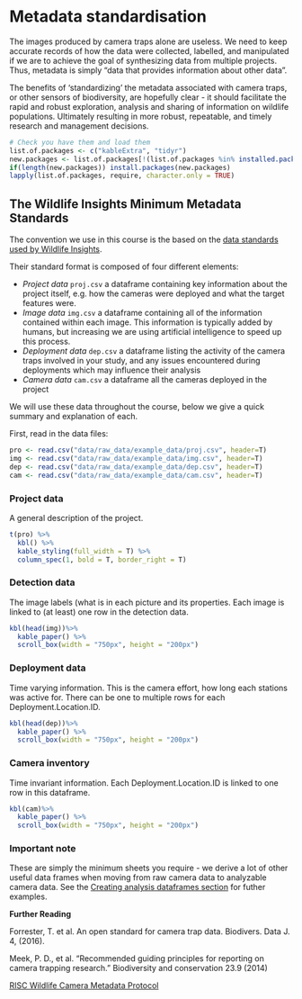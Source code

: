 # Metadata standardisation {#standard}

The images produced by camera traps alone are useless. We need to keep accurate records of how the data were collected, labelled, and manipulated if we are to achieve the goal of synthesizing data from multiple projects. Thus, metadata is simply “data that provides information about other data”. 

The benefits of 'standardizing' the metadata associated with camera traps, or other sensors of biodiversity, are hopefully clear - it should facilitate the rapid and robust exploration, analysis and sharing of information on wildlife populations. Ultimately resulting in more robust, repeatable, and timely research and management decisions.

```r
# Check you have them and load them
list.of.packages <- c("kableExtra", "tidyr")
new.packages <- list.of.packages[!(list.of.packages %in% installed.packages()[,"Package"])]
if(length(new.packages)) install.packages(new.packages)
lapply(list.of.packages, require, character.only = TRUE)

```

## The Wildlife Insights Minimum Metadata Standards

The convention we use in this course is the based on the [data standards used by Wildlife Insights](https://docs.google.com/spreadsheets/d/1Jg-WybmVeGlWGrbPpwuwJCgranOV1r3M_LrzELttfK0/edit#gid=412365965).

Their standard format is composed of four different elements:

- *Project data* `proj.csv` a dataframe containing key information about the project itself, e.g. how the cameras were deployed and what the target features were.
- *Image data* `img.csv` a dataframe containing all of the information contained within each image. This information is typically added by humans, but increasing we are using artificial intelligence to speed up this process. 
- *Deployment data* `dep.csv` a dataframe listing the activity of the camera traps involved in your study, and any issues encountered during deployments which may influence their analysis
- *Camera data* `cam.csv` a dataframe all the cameras deployed in the project

We will use these data throughout the course, below we give a quick summary and explanation of each. 

First, read in the data files:

```r
pro <- read.csv("data/raw_data/example_data/proj.csv", header=T)
img <- read.csv("data/raw_data/example_data/img.csv", header=T)
dep <- read.csv("data/raw_data/example_data/dep.csv", header=T)
cam <- read.csv("data/raw_data/example_data/cam.csv", header=T)
```

### Project data
A general description of the project.

```r
t(pro) %>%
  kbl() %>%
  kable_styling(full_width = T) %>%
  column_spec(1, bold = T, border_right = T)
```

### Detection data
The image labels (what is in each picture and its properties. Each image is linked to 
(at least) one row in the detection data. 

```r
kbl(head(img))%>%
  kable_paper() %>%
  scroll_box(width = "750px", height = "200px")
```


### Deployment data
Time varying information. This is the camera effort, how long each stations was active for. There can be one to multiple rows for each Deployment.Location.ID.

```r
kbl(head(dep))%>%
  kable_paper() %>%
  scroll_box(width = "750px", height = "200px")

```

### Camera inventory
Time invariant information. Each Deployment.Location.ID is linked to one row in this dataframe.

```r
kbl(cam)%>%
  kable_paper() %>%
  scroll_box(width = "750px", height = "200px")

```

### Important note
These are simply the minimum sheets you require - we derive a lot of other useful data frames when moving from raw camera data to analyzable camera data. See the [Creating analysis dataframes section](#data-creation) for futher examples. 


**Further Reading**

Forrester, T. et al. An open standard for camera trap data. Biodivers. Data J. 4, (2016).

Meek, P. D., et al. "Recommended guiding principles for reporting on camera trapping research." Biodiversity and conservation 23.9 (2014)

[RISC Wildlife Camera Metadata Protocol](https://www2.gov.bc.ca/assets/gov/environment/natural-resource-stewardship/nr-laws-policy/risc/wcmp_v1.pdf)  





